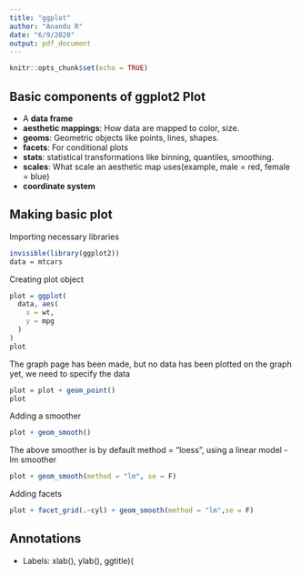 ```yaml
---
title: "ggplot"
author: "Anandu R"
date: "6/9/2020"
output: pdf_document
---
```

  
```r
knitr::opts_chunk$set(echo = TRUE)
```

## Basic components of ggplot2 Plot 
- A **data frame**
- **aesthetic mappings**: How data are mapped to color, size.
- **geoms**: Geometric objects like points, lines, shapes.
- **facets**: For conditional plots 
- **stats**: statistical transformations like binning, quantiles, smoothing.
- **scales**: What scale an aesthetic map uses(example, male = red, female = blue)
- **coordinate system**

## Making basic plot 

Importing necessary libraries 

```r
invisible(library(ggplot2))
data = mtcars
```

Creating plot object 

```r
plot = ggplot(
  data, aes(
    x = wt,
    y = mpg
  )
)
plot
```

The graph page has been made, but no data has been plotted on the graph yet, we need to specify the data 

```r
plot = plot + geom_point()
plot
```

Adding a smoother 

```r
plot + geom_smooth()
```

The above smoother is by default method = "loess", using a linear model - lm smoother 

```r
plot + geom_smooth(method = "lm", se = F)
```

Adding facets 

```r
plot + facet_grid(.~cyl) + geom_smooth(method = "lm",se = F)
```

## Annotations 

- Labels: xlab(), ylab(), ggtitle)(
